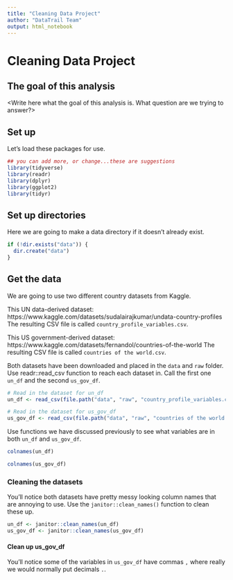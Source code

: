 ```yaml
---
title: "Cleaning Data Project"
author: "DataTrail Team"
output: html_notebook
---
```


# Cleaning Data Project

## The goal of this analysis

<Write here what the goal of this analysis is. What question are we trying to answer?> 

## Set up 

Let's load these packages for use. 

```r
## you can add more, or change...these are suggestions
library(tidyverse)
library(readr)
library(dplyr)
library(ggplot2)
library(tidyr)
```

## Set up directories

Here we are going to make a data directory if it doesn't already exist. 

```r
if (!dir.exists("data")) {
  dir.create("data")
}
```


## Get the data 

We are going to use two different country datasets from Kaggle. 

This UN data-derived dataset: https://www.kaggle.com/datasets/sudalairajkumar/undata-country-profiles
The resulting CSV file is called `country_profile_variables.csv`.

This US government-derived dataset: 
https://www.kaggle.com/datasets/fernandol/countries-of-the-world
The resulting CSV file is called `countries of the world.csv`.

Both datasets have been downloaded and placed in the `data` and `raw` folder. Use readr::read_csv function to reach each dataset in. Call the first one `un_df` and the second `us_gov_df`. 

```r
# Read in the dataset for un_df
un_df <- read_csv(file.path("data", "raw", "country_profile_variables.csv"))
```

```r
# Read in the dataset for us_gov_df
us_gov_df <- read_csv(file.path("data", "raw", "countries of the world.csv"))
```

Use functions we have discussed previously to see what variables are in both `un_df` and `us_gov_df`. 

```r
colnames(un_df)
```
```r
colnames(us_gov_df)
```

### Cleaning the datasets 

You'll notice both datasets have pretty messy looking column names that are annoying to use. Use the `janitor::clean_names()` function to clean these up. 

```r
un_df <- janitor::clean_names(un_df)
us_gov_df <- janitor::clean_names(us_gov_df)
```

#### Clean up us_gov_df

You'll notice some of the variables in `us_gov_df` have commas `,` where really we would normally put decimals `.`. 

```r

```
